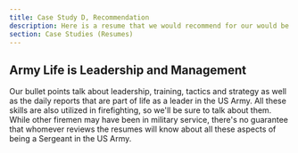 ```yaml
---
title: Case Study D, Recommendation
description: Here is a resume that we would recommend for our would be firefighter
section: Case Studies (Resumes)
---
```


<ResumeD />

## Army Life is Leadership and Management

Our bullet points talk about leadership, training, tactics and strategy as well as the daily reports that are part of life as a leader in the US Army. All these skills are also utilized in firefighting, so we'll be sure to talk about them.
While other firemen may have been in military service, there's no guarantee that whomever reviews the resumes will know about all these aspects of being a Sergeant in the US Army.